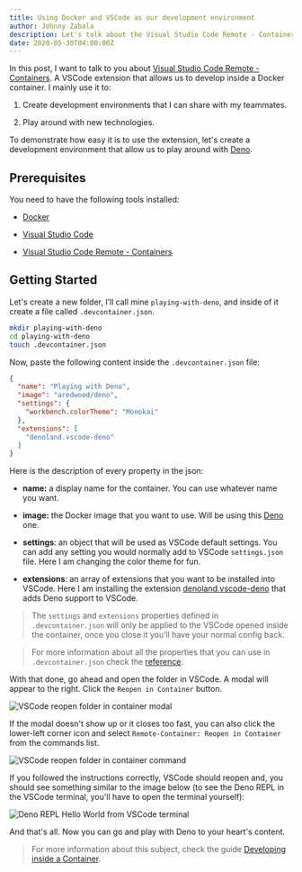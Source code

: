 ```yaml
---
title: Using Docker and VSCode as our development environment
author: Johnny Zabala
description: Let's talk about the Visual Studio Code Remote - Containers extension and how to use it to improve our development environment.
date: 2020-05-30T04:00:00Z
---
```


In this post, I want to talk to you about [Visual Studio Code Remote - Containers](https://marketplace.visualstudio.com/items?itemName=ms-vscode-remote.remote-containers). A VSCode extension that allows us to develop inside a Docker container. I mainly use it to:

1. Create development environments that I can share with my teammates.

1. Play around with new technologies.

To demonstrate how easy it is to use the extension, let's create a development environment that allow us to play around with [Deno](https://deno.land/).

## Prerequisites

You need to have the following tools installed:

- [Docker](https://docs.docker.com/)

- [Visual Studio Code](https://code.visualstudio.com/Download)

- [Visual Studio Code Remote - Containers](https://marketplace.visualstudio.com/items?itemName=ms-vscode-remote.remote-containers)

## Getting Started

Let's create a new folder, I’ll call mine `playing-with-deno`, and inside of it create a file called `.devcontainer.json`.

```bash
mkdir playing-with-deno
cd playing-with-deno
touch .devcontainer.json
```

Now, paste the following content inside the `.devcontainer.json` file:

```json
{
  "name": "Playing with Deno",
  "image": "aredwood/deno",
  "settings": {
    "workbench.colorTheme": "Monokai"
  },
  "extensions": [
    "denoland.vscode-deno"
  ]
}
```

Here is the description of every property in the json:

- **name:** a display name for the container. You can use whatever name you want.

- **image:** the Docker image that you want to use. Will be using this [Deno](https://hub.docker.com/r/aredwood/deno) one.

- **settings**: an object that will be used as VSCode default settings. You can add any setting you would normally add to VSCode `settings.json` file. Here I am changing the color theme for fun.

- **extensions**: an array of extensions that you want to be installed into VSCode. Here I am installing the extension [denoland.vscode-deno](https://marketplace.visualstudio.com/items?itemName=denoland.vscode-deno) that adds Deno support to VSCode.

> The `settings` and `extensions` properties defined in `.devcontainer.json` will only be applied to the VSCode opened inside the container, once you close it you’ll have your normal config back.

> For more information about all the properties that you can use in `.devcontainer.json` check the [reference](https://code.visualstudio.com/docs/remote/containers#_devcontainerjson-reference).

With that done, go ahead and open the folder in VSCode. A modal will appear to the right. Click the `Reopen in Container` button.

![VSCode reopen folder in container modal](./images/reopen-in-container-modal.png)

If the modal doesn't show up or it closes too fast, you can also click the lower-left corner icon and select `Remote-Container: Reopen in Container` from the commands list.

![VSCode reopen folder in container command](./images/reopen-in-container-command.png)

If you followed the instructions correctly, VSCode should reopen and, you should see something similar to the image below (to see the Deno REPL in the VSCode terminal, you'll have to open the terminal yourself):

![Deno REPL Hello World from VSCode terminal](./images/deno-repl-hello-world.png)

And that's all. Now you can go and play with Deno to your heart's content.

> For more information about this subject, check the guide [Developing inside a Container](https://code.visualstudio.com/docs/remote/containers).